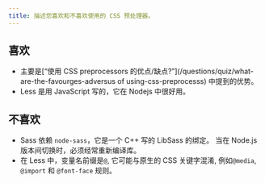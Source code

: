 ```yaml
---
title: 描述您喜欢和不喜欢使用的 CSS 预处理器。
---
```


## 喜欢

- 主要是[“使用 CSS preprocessors 的优点/缺点?”]\(/questions/quiz/what-are-the-favourges-adversus of using-css-preprocesss) 中提到的优势。
- Less 是用 JavaScript 写的，它在 Nodejs 中很好用。

## 不喜欢

- Sass 依赖 `node-sass`，它是一个 C++ 写的 LibSass 的绑定。 当在 Node.js 版本间切换时，必须经常重新编译库。
- 在 Less 中，变量名前缀是`@`, 它可能与原生的 CSS 关键字混淆, 例如`@media`, `@import` 和 `@font-face` 规则。
